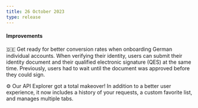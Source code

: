 ```yaml
---
title: 26 October 2023
type: release
---
```


#### Improvements

🇩🇪 Get ready for better conversion rates when onboarding German individual accounts.
When verifying their identity, users can submit their identity document and their
qualified electronic signature (QES) at the same time. Previously, users had to wait
until the document was approved before they could sign.

⚙️ Our API Explorer got a total makeover! In addition to a better user experience, it now includes a history of your requests, a custom favorite list, and manages multiple tabs.
